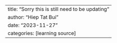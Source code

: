 ---
title: "Sorry this is still need to be updating"
author: "Hiep Tat Bui"
date: "2023-11-27"
categories: [learning source]
---